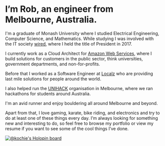 # I’m Rob, an engineer from Melbourne, Australia.

I'm a graduate of Monash University where I studied Electrical Engineering, Computer Science, and Mathematics. While studying I was involved with the IT society [wired](http://wired.org.au), where I held the title of President in 2017.

I currently work as a Cloud Architect for [Amazon Web Services](https://aws.amazon.com), where I build solutions for customers in the public sector, think universities, government departments, and non-for-profits.

Before that I worked as a Software Engineer at [Localz](https://localz.com) who are providing last mile solutions for people around the world.

I also helped run the [UNIHACK](https://unihack.net) organisation in Melbourne, where we ran hackathons for students around Australia.

I'm an avid runner and enjoy bouldering all around Melbourne and beyond.

Apart from that, I love gaming, karate, bike riding, and electronics and try to do at least one of these things every day. I’m always looking for something new and interesting to do, so feel free to browse my portfolio or view my resume if you want to see some of the cool things I’ve done.

[![@kochie's Holopin board](https://holopin.io/api/user/board?user=kochie)](https://holopin.io/@kochie)
